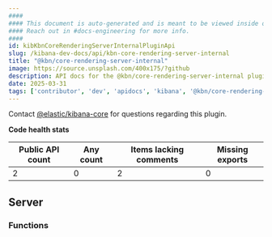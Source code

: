 ```yaml
---
####
#### This document is auto-generated and is meant to be viewed inside our experimental, new docs system.
#### Reach out in #docs-engineering for more info.
####
id: kibKbnCoreRenderingServerInternalPluginApi
slug: /kibana-dev-docs/api/kbn-core-rendering-server-internal
title: "@kbn/core-rendering-server-internal"
image: https://source.unsplash.com/400x175/?github
description: API docs for the @kbn/core-rendering-server-internal plugin
date: 2025-03-31
tags: ['contributor', 'dev', 'apidocs', 'kibana', '@kbn/core-rendering-server-internal']
---
```




Contact [@elastic/kibana-core](https://github.com/orgs/elastic/teams/kibana-core) for questions regarding this plugin.

**Code health stats**

| Public API count  | Any count | Items lacking comments | Missing exports |
|-------------------|-----------|------------------------|-----------------|
| 2 | 0 | 2 | 0 |

## Server

### Functions
<DocDefinitionList data={kbnCoreRenderingServerInternalObj.server.functions}/>

